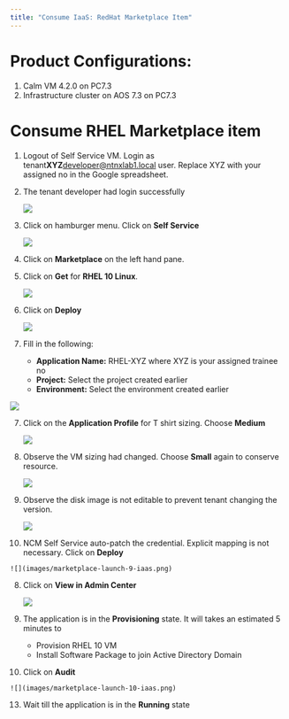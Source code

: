 ```yaml
---
title: "Consume IaaS: RedHat Marketplace Item"
---
```


# Product Configurations:

1.  Calm VM 4.2.0 on PC7.3
2.  Infrastructure cluster on AOS 7.3 on PC7.3

# Consume RHEL Marketplace item

1.  Logout of Self Service VM.  Login as tenant**XYZ**developer@ntnxlab1.local user.  Replace XYZ with your assigned no in the Google spreadsheet.

2.  The tenant developer had login successfully

    ![](images/developer-home-screen.png)

2.  Click on hamburger menu.  Click on **Self Service**

    ![](images/appswitcher-self-service.png)

3.  Click on **Marketplace** on the left hand pane.

4.  Click on **Get** for **RHEL 10 Linux**.  

    ![](images/marketplace-rhel.png)

5.  Click on **Deploy**

    ![](images/marketplace-launch-4-iaas.png)

6.  Fill in the following:

    - **Application Name:** RHEL-XYZ where XYZ is your assigned trainee no
    - **Project:** Select the project created earlier
    - **Environment:** Select the environment created earlier

   ![](images/marketplace-launch-5-iaas.png)

7.  Click on the **Application Profile** for T shirt sizing.  Choose **Medium**

    ![](images/marketplace-launch-6-iaas.png)

8.  Observe the VM sizing had changed.  Choose **Small** again to conserve resource.

    ![](images/marketplace-launch-7-iaas.png)

9.  Observe the disk image is not editable to prevent tenant changing the version.

    ![](images/marketplace-launch-8-iaas.png)

10.  NCM Self Service auto-patch the credential.  Explicit mapping is not necessary.  Click on **Deploy**

    ![](images/marketplace-launch-9-iaas.png)

8.  Click on **View in Admin Center**

    ![](images/marketplace-launch-7.png)

9.  The application is in the **Provisioning** state.  It will takes an estimated 5 minutes to 

    - Provision RHEL 10 VM
    - Install Software Package to join Active Directory Domain

10.  Click on **Audit**

    ![](images/marketplace-launch-10-iaas.png)

13.  Wait till the application is in the **Running** state
